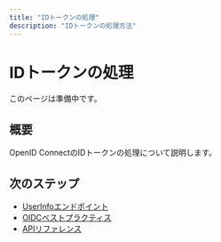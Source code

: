 ```yaml
---
title: "IDトークンの処理"
description: "IDトークンの処理方法"
---
```


# IDトークンの処理

このページは準備中です。

## 概要

OpenID ConnectのIDトークンの処理について説明します。

## 次のステップ

- [UserInfoエンドポイント](/ja/oidc/userinfo-endpoint)
- [OIDCベストプラクティス](/ja/oidc/oidc-best-practices)
- [APIリファレンス](/ja/api-reference)
